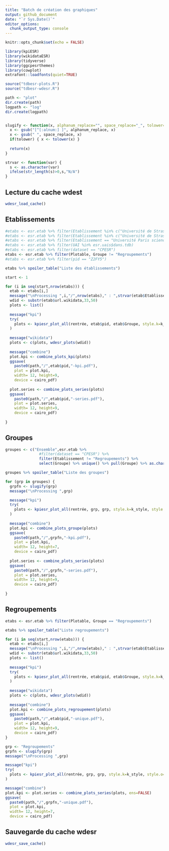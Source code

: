 ```yaml
---
title: "Batch de création des graphiques"
output: github_document
date: "`r Sys.Date()`"
editor_options:
  chunk_output_type: console
---
```


```r
knitr::opts_chunk$set(echo = FALSE)

library(kpiESR)
library(wikidataESR)
library(tidyverse)
library(ggcpesrthemes)
library(cowplot)
extrafont::loadfonts(quiet=TRUE)

source("tdbesr-plots.R")
source("tdbesr-wdesr.R")

path <- "plot"
dir.create(path)
logpath <- "log"
dir.create(logpath)


slugify <- function(x, alphanum_replace="", space_replace="_", tolower=TRUE) {
  x <- gsub("[^[:alnum:] ]", alphanum_replace, x)
  x <- gsub(" ", space_replace, x)
  if(tolower) { x <- tolower(x) }
  
  return(x)
}

strvar <- function(var) {
  s <- as.character(var)
  ifelse(str_length(s)>0,s,"N/A")
}
```

## Lecture du cache wdest

```r
wdesr_load_cache()
```

## Etablissements

```r
#etabs <- esr.etab %>% filter(Etablissement %in% c("Université de Strasbourg","Université de Lorraine","Université de Haute-Alsace"))
#etabs <- esr.etab %>% filter(Etablissement %in% c("Université de Strasbourg"))
#etabs <- esr.etab %>% filter(Etablissement == "Université Paris sciences et lettres")
#etabs <- esr.etab %>% filter(UAI %in% esr.uais$dans.tdb)
#etabs <- esr.etab %>% filter(dataset == "CPESR")
etabs <- esr.etab %>% filter(Plotable, Groupe != "Regroupements")
#etabs <- esr.etab %>% filter(pid == "Z2FY5")

etabs %>% spoiler_table("Liste des établissements")
```


```r
start <- 1

for (i in seq(start,nrow(etabs))) {
  etab <- etabs[i,]
  message("\nProcessing ",i,"/",nrow(etabs)," : ",strvar(etab$Etablissement), " ", etab$pid, " ", etab$UAI)
  wdid <- substr(etab$url.wikidata,33,50)
  plots <- list()
  
  message("kpi")
  try(
    plots <- kpiesr_plot_all(rentrée, etab$pid, etab$Groupe, style.k=k_style, style.o=o_style, style.o.norm = onorm_style)
  )
  
  message("wikidata")
  plots <- c(plots, wdesr_plots(wdid))
    
  message("combine")
  plot.kpi <- combine_plots_kpi(plots)
  ggsave(
    paste0(path,"/",etab$pid,"-kpi.pdf"),
    plot = plot.kpi,
    width= 12, height=9,
    device = cairo_pdf)
  
  plot.series <- combine_plots_series(plots)
  ggsave(
    paste0(path,"/",etab$pid,"-series.pdf"),
    plot = plot.series,
    width= 12, height=9,
    device = cairo_pdf)
  
}
```

## Groupes

```r
groupes <- c("Ensemble",esr.etab %>% 
               #filter(dataset == "CPESR") %>%
               filter(Etablissement != "Regroupements") %>%
               select(Groupe) %>% unique() %>% pull(Groupe) %>% as.character())

groupes %>% spoiler_table("Liste des groupes")
```

```r

for (grp in groupes) {
  grpfn <- slugify(grp)
  message("\nProcessing ",grp)

  message("kpi")
  try(
    plots <- kpiesr_plot_all(rentrée, grp, grp, style.k=k_style, style.o=o_style, style.o.norm = onorm_style)
  )
  
  message("combine")
  plot.kpi <- combine_plots_groupe(plots)
  ggsave(
    paste0(path,"/",grpfn,"-kpi.pdf"),
    plot = plot.kpi,
    width= 12, height=7,
    device = cairo_pdf)
  
  plot.series <- combine_plots_series(plots)
  ggsave(
    paste0(path,"/",grpfn,"-series.pdf"),
    plot = plot.series,
    width= 12, height=9,
    device = cairo_pdf)
  
}

```


## Regroupements

```r
etabs <- esr.etab %>% filter(Plotable, Groupe == "Regroupements")

etabs %>% spoiler_table("Liste regroupements")
```

```r

for (i in seq(start,nrow(etabs))) {
  etab <- etabs[i,]
  message("\nProcessing ",i,"/",nrow(etabs)," : ",strvar(etab$Etablissement), " ", etab$pid, " ", etab$UAI)
  wdid <- substr(etab$url.wikidata,33,50)
  plots <- list()
  
  message("kpi")
  try(
    plots <- kpiesr_plot_all(rentrée, etab$pid, etab$Groupe, style.k=k_style, style.o=o_style, style.o.norm = onorm_style)
  )
  
  message("wikidata")
  plots <- c(plots, wdesr_plots(wdid))
  
  message("combine")
  plot.kpi <- combine_plots_regroupement(plots)
  ggsave(
    paste0(path,"/",etab$pid,"-unique.pdf"),
    plot = plot.kpi,
    width= 12, height=9,
    device = cairo_pdf)
}
```


```r
grp <- "Regroupements"
grpfn <- slugify(grp)
message("\nProcessing ",grp)

message("kpi")
try(
  plots <- kpiesr_plot_all(rentrée, grp, grp, style.k=k_style, style.o=o_style, style.o.norm = onorm_style)
)

message("combine")
plot.kpi <- plot.series <- combine_plots_series(plots, ens=FALSE)
ggsave(
  paste0(path,"/",grpfn,"-unique.pdf"),
  plot = plot.kpi,
  width= 12, height=7,
  device = cairo_pdf)
```

## Sauvegarde du cache wdesr

```r
wdesr_save_cache()
```


